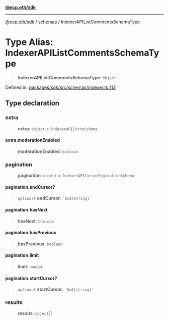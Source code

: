 [**@ecp.eth/sdk**](/sdk-reference/index.mdx)

***

[@ecp.eth/sdk](/sdk-reference/index.mdx) / [schemas](/sdk-reference/schemas/index.mdx) / IndexerAPIListCommentsSchemaType

# Type Alias: IndexerAPIListCommentsSchemaType

> **IndexerAPIListCommentsSchemaType**: `object`

Defined in: [packages/sdk/src/schemas/indexer.ts:113](https://github.com/ecp-eth/comments-monorepo/blob/main/packages/sdk/src/schemas/indexer.ts#L113)

## Type declaration

### extra

> **extra**: `object` = `IndexerAPIExtraSchema`

#### extra.moderationEnabled

> **moderationEnabled**: `boolean`

### pagination

> **pagination**: `object` = `IndexerAPICursorPaginationSchema`

#### pagination.endCursor?

> `optional` **endCursor**: `` `0x${string}` ``

#### pagination.hasNext

> **hasNext**: `boolean`

#### pagination.hasPrevious

> **hasPrevious**: `boolean`

#### pagination.limit

> **limit**: `number`

#### pagination.startCursor?

> `optional` **startCursor**: `` `0x${string}` ``

### results

> **results**: `object`[]
